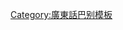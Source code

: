 {{User language-5|zh-hkgd|呢位巴打係屬於'''[[:Category:Zh-hkgd-5 使用者|高登語研究組]]'''既，'''[[:Category:Zh-hkgd 使用者|對距黎講]]'''，硬膠係一門高深既學問，撚係種族既一種，而傻的嗎可以指代以上種族中既任何一個。|廣東話|14|9}}<noinclude>
[[Category:廣東話巴别模板]]
</noinclude>